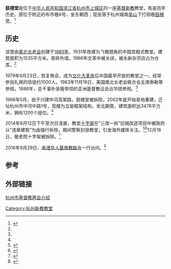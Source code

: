 
{{Infobox church
| name                 = 鼓楼堂
| fullname             = 杭州基督教会鼓楼堂
| image                = Gulou Church.jpg
| imagesize            = 280px
| landscape            = 
| caption              = 鼓楼堂正面
| location             = [[杭州市|杭州市]][[上城区|上城区]]中河中路1号
| country              = {{CHN}}
| coordinates          = 
| denomination         = <s>[[美南长老会差会|美南长老会差会]]</s>
| tradition            = 
| membership           = 
| attendance           = 
| website              = 
| former name          = 
| bull date            = 
| founded date         = 1885年
| founder              = 
| dedication           = 
| dedicated date       = 
| consecrated date     = 
| cult                 = 
| relics               = 
| events               = 
| past bishop          = 
| people               = 

| status               = 
| functional status    = 
| heritage designation = 
| designated date      = 
| architect            = 
| architectural type   = 
| style                = 
| groundbreaking       = 
| completed date       = 
| construction cost    = 
| closed date          = 
| demolished date      = 

| archbishop           = 
| bishop               = 
| dean                 = 
| subdean              = 
| provost              = 
| provost-rector       = 
| viceprovost          = 
| canon                = 
| canonpastor          = 
| precentor            = 
| archdeacon           = 
| prebendary           = 
| rector               = 
| vicar                = 
| curate               = 
| priest               = 
| asstpriest           = 
| minister             = 
| assistant            = 
| honpriest            = 
| deacon               = 
| deaconness           = 
| seniorpastor         = 
| pastor               = 
| abbot                = 
| chaplain             = 

| reader               = 
| organistdom          = 
| director             = 
| organist             = 
| organscholar         = 
| chapterclerk         = 
| laychapter           = 
| warden               = 
| flowerguild          = 
| musicgroup           = 
| parishadmin          = 
| serversguild         = 

| logo                 = 
| logosize             = 
}}

'''鼓楼堂'''是位于[[中华人民共和国|中华人民共和国]][[浙江省|浙江省]][[杭州市|杭州市]][[上城区|上城区]]的一座[[新教|基督新教]]教堂，有逾百年历史。原位于附近的布市巷6号，坐东朝西；现坐落于杭州城南[[吴山_(杭州)|吴山]]下打铜巷[[鼓楼|鼓楼]]旁。<ref name=":0">{{Cite web|url=http://www.hangzhouchurch.com/a/dt3/2014/1028/28.html|title=鼓楼堂_杭州市基督教协会|accessdate=2018-05-17|work=www.hangzhouchurch.com|archive-url=https://web.archive.org/web/20180518054503/http://www.hangzhouchurch.com/a/dt3/2014/1028/28.html|archive-date=2018-05-18|dead-url=yes}}</ref>  

== 历史 ==
该堂由[[美北长老会|美北长老会]]创建于[[1885年|1885年]]，1931年改建为飞檐翘角的中国宫殿式教堂。建筑面积为1535平方米。青砖外墙。1966年文革中被关闭，被永新杂货店占为仓库。<ref name=":0" />  

1979年9月23日，恢复聚会，成为[[文化大革命|文化大革命]]后中国最早开放的教堂之一。经常参加礼拜的信徒约1000人。1983年11月18日，美国南北长老会联合会主席泰勒等参观。1988年，总干事朴圣隆带领的亚洲基督教议会访华团参观。<ref name=":0" />  

1998年5月，由于兴建中河高架路，鼓楼堂被拆除，2002年底开始易地重建，迁址杭州市中河中路1号，现楼为五层框架结构，坐北朝南，建筑面积达3478平方米，拥有1200个座位。<ref name=":0" />  

2014年8月12日下午至次日凌晨，教堂[[十字架|十字架]]在“三改一拆”旧城改造项目中被政府以“违章建筑”为由强行拆除，期间警察封锁教堂，引发海外媒体关注。<ref>{{Cite web|url=https://www.rfa.org/cantonese/news/church-08132014101451.html|title=浙江持续强拆教堂十字架|accessdate=2018-05-17|work=Radio Free Asia|language=zh-yue}}</ref><ref>{{Cite web|url=https://www.rfa.org/mandarin/yataibaodao/shehui/xl1-08142014102839.html|title=平阳救恩堂十字架周四凌晨终被拆 杭州鼓楼堂遭千警强拆信徒遭威胁|accessdate=2018-05-17|work=Radio Free Asia|language=zh-cn}}</ref>12月18日，敬老院十字架被拆除。<ref>{{Cite web|url=http://www.gospeltimes.cn/index.php/portal/article/index/id/29150|title=杭州教会牧者带领信徒深思“耶稣并他钉十字架”-福音时报--基督教资讯门户网站|accessdate=2018-05-17|work=www.gospeltimes.cn}}</ref>  

2016年9月29日，[[香港華人基督教聯會|香港华人基督教联会]]一行访问。<ref>{{Cite web|url=http://www.gospeltimes.cn/index.php/portal/article/index/id/36310|title=香港华人基督教联会一行访问浙江教会-福音时报--基督教资讯门户网站|accessdate=2018-05-17|work=www.gospeltimes.cn}}</ref>  

== 参考 ==
<references />

== 外部链接 ==
[https://web.archive.org/web/20180518054503/http://www.hangzhouchurch.com/a/dt3/2014/1028/28.html 杭州市基督教两会介绍]
[[Category:杭州新教教堂|Category:杭州新教教堂]]